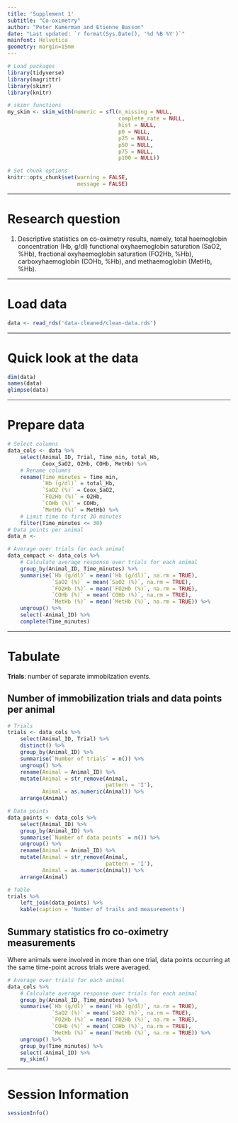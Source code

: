 ```yaml
---
title: 'Supplement 1'
subtitle: "Co-oximetry"
author: "Peter Kamerman and Etienne Basson"
date: "Last updated: `r format(Sys.Date(), '%d %B %Y')`"
mainfont: Helvetica
geometry: margin=15mm
---
```


```r
# Load packages
library(tidyverse)
library(magrittr)
library(skimr)
library(knitr)

# skimr functions
my_skim <- skim_with(numeric = sfl(n_missing = NULL,
                                   complete_rate = NULL,
                                   hist = NULL,
                                   p0 = NULL,
                                   p25 = NULL,
                                   p50 = NULL,
                                   p75 = NULL,
                                   p100 = NULL))

# Set chunk options
knitr::opts_chunk$set(warning = FALSE,
                      message = FALSE)
```

----

# Research question

1. Descriptive statistics on co-oximetry results, namely, total haemoglobin concentration (Hb, g/dl) functional oxyhaemoglobin saturation (SaO2, %Hb), fractional oxyhaemoglobin saturation (FO2Hb, %Hb), carboxyhaemoglobin (COHb, %Hb), and methaemoglobin (MetHb, %Hb).

----

# Load data 

```r
data <- read_rds('data-cleaned/clean-data.rds')
```

----

# Quick look at the data

```r
dim(data)
names(data)
glimpse(data)
```

----

# Prepare data

```r
# Select columns
data_cols <- data %>% 
    select(Animal_ID, Trial, Time_min, total_Hb, 
           Coox_SaO2, O2Hb, COHb, MetHb) %>% 
    # Rename columns
    rename(Time_minutes = Time_min,
           `Hb (g/dl)` = total_Hb,
           `SaO2 (%)` = Coox_SaO2,
           `FO2Hb (%)` = O2Hb,
           `COHb (%)` = COHb,
           `MetHb (%)` = MetHb) %>%
    # Limit time to first 30 minutes
    filter(Time_minutes <= 30)
# Data points per animal
data_n <- 

# Average over trials for each animal
data_compact <- data_cols %>% 
    # Calculate average response over trials for each animal
    group_by(Animal_ID, Time_minutes) %>% 
    summarise(`Hb (g/dl)` = mean(`Hb (g/dl)`, na.rm = TRUE),
              `SaO2 (%)` = mean(`SaO2 (%)`, na.rm = TRUE),
              `FO2Hb (%)` = mean(`FO2Hb (%)`, na.rm = TRUE),
              `COHb (%)` = mean(`COHb (%)`, na.rm = TRUE),
              `MetHb (%)` = mean(`MetHb (%)`, na.rm = TRUE)) %>% 
    ungroup() %>% 
    select(-Animal_ID) %>% 
    complete(Time_minutes)
```

----

# Tabulate

**Trials**: number of separate immobilzation events.

## Number of immobilization trials and data points per animal

```r
# Trials
trials <- data_cols %>% 
    select(Animal_ID, Trial) %>% 
    distinct() %>% 
    group_by(Animal_ID) %>% 
    summarise(`Number of trials` = n()) %>% 
    ungroup() %>% 
    rename(Animal = Animal_ID) %>% 
    mutate(Animal = str_remove(Animal,
                               pattern = 'I'),
           Animal = as.numeric(Animal)) %>% 
    arrange(Animal) 

# Data points
data_points <- data_cols %>% 
    select(Animal_ID) %>% 
    group_by(Animal_ID) %>% 
    summarise(`Number of data points` = n()) %>% 
    ungroup() %>% 
    rename(Animal = Animal_ID) %>% 
    mutate(Animal = str_remove(Animal,
                               pattern = 'I'),
           Animal = as.numeric(Animal)) %>% 
    arrange(Animal) 

# Table
trials %>% 
    left_join(data_points) %>% 
    kable(caption = 'Number of trails and measurements')
```

## Summary statistics fro co-oximetry measurements

Where animals were involved in more than one trial, data points occurring at the same time-point across trials were averaged.

```r
# Average over trials for each animal
data_cols %>% 
    # Calculate average response over trials for each animal
    group_by(Animal_ID, Time_minutes) %>% 
    summarise(`Hb (g/dl)` = mean(`Hb (g/dl)`, na.rm = TRUE),
              `SaO2 (%)` = mean(`SaO2 (%)`, na.rm = TRUE),
              `FO2Hb (%)` = mean(`FO2Hb (%)`, na.rm = TRUE),
              `COHb (%)` = mean(`COHb (%)`, na.rm = TRUE),
              `MetHb (%)` = mean(`MetHb (%)`, na.rm = TRUE)) %>% 
    ungroup() %>%
    group_by(Time_minutes) %>% 
    select(-Animal_ID) %>% 
    my_skim()
```

----

# Session Information

```r
sessionInfo()
```
